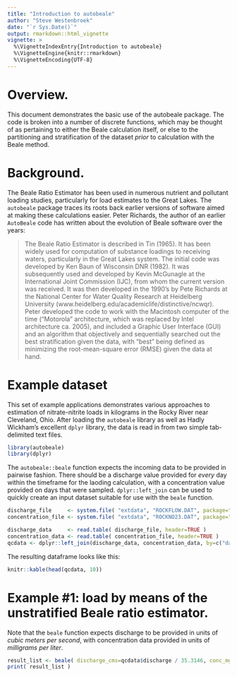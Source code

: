 ```yaml
---
title: "Introduction to autobeale"
author: "Steve Westenbroek"
date: "`r Sys.Date()`"
output: rmarkdown::html_vignette
vignette: >
  %\VignetteIndexEntry{Introduction to autobeale}
  %\VignetteEngine{knitr::rmarkdown}
  %\VignetteEncoding{UTF-8}
---
```


# Overview.

This document demonstrates the basic use of the autobeale package. The code is broken into a number of discrete functions, which may be thought of as pertaining to either the Beale calculation itself, or else to the partitioning and stratification of the dataset *prior* to calculation with the Beale method.

# Background.

The Beale Ratio Estimator has been used in numerous nutrient and pollutant loading studies, particularly for load estimates to the Great Lakes. The `autobeale` package traces its roots back earlier versions of software aimed at making these calculations easier. Peter Richards, the author of an earlier `AutoBeale` code has written about the 
evolution of Beale software over the years:

> The Beale Ratio Estimator is described in Tin (1965). It has been widely used for computation of
 substance loadings to receiving waters, particularly in the Great Lakes system. The initial code was
 developed by Ken Baun of Wisconsin DNR (1982). It was subsequently used and developed by Kevin McGunagle
 at the International Joint Commission (IJC), from whom the current version was received. It was then
 developed in the 1990’s by Pete Richards at the National Center for Water Quality Research
 at Heidelberg University (www.heidelberg.edu/academiclife/distinctive/ncwqr). Peter developed the code
 to work with the Macintosh computer of the time (“Motorola" architecture, which was replaced by
 Intel architecture ca. 2005), and included a Graphic User Interface (GUI) and an algorithm that 
 objectively and sequentially searched out the best stratification given the data, with “best” being defined as
 minimizing the root-mean-square error (RMSE) given the data at hand.

# Example dataset

This set of example applications demonstrates various approaches to estimation of nitrate-nitrite loads in kilograms in the Rocky River near Cleveland, Ohio. After loading the `autobeale` library as well as Hadly Wickham's excellent `dplyr` library, the data is read in from two simple tab-delimited text files. 


```r

library(autobeale)
library(dplyr)


```

The `autobeale::beale` function expects the incoming data to be provided in pairwise fashion. There should be a discharge value provided for *every* day within the timeframe for the laoding calculation, with a concentration value provided on days that were sampled. `dplyr::left_join` can be used to quickly create an input dataset suitable for use with the `beale` function.

```r

discharge_file     <- system.file( "extdata", "ROCKFLOW.DAT", package="autobeale")
concentration_file <- system.file( "extdata", "ROCKNO23.DAT", package="autobeale")

discharge_data     <- read.table( discharge_file, header=TRUE )
concentration_data <- read.table( concentration_file, header=TRUE )
qcdata <- dplyr::left_join(discharge_data, concentration_data, by=c("date" = "date") )

```

The resulting dataframe looks like this:

```r
knitr::kable(head(qcdata, 10))
```

# Example #1: load by means of the unstratified Beale ratio estimator.

Note that the `beale` function expects discharge to be provided in units of *cubic meters per second*, with concentration data provided in units of *milligrams per liter*.

```r
result_list <- beale( discharge_cms=qcdata$discharge / 35.3146, conc_mg_L=qcdata$concentration )
print( result_list )
```


